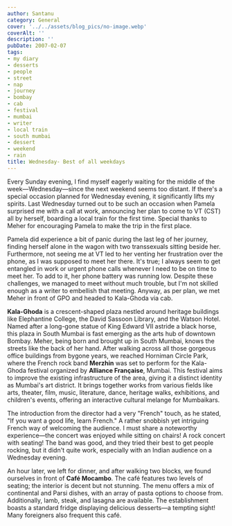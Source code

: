 ```yaml
---
author: Santanu
category: General
cover: '../../assets/blog_pics/no-image.webp'
coverAlt: ''
description: ''
pubDate: 2007-02-07
tags:
- my diary
- desserts
- people
- street
- nap
- journey
- bombay
- cab
- festival
- mumbai
- writer
- local train
- south mumbai
- dessert
- weekend
- rain
title: Wednesday- Best of all weekdays
---
```


Every Sunday evening, I find myself eagerly waiting for the middle of the week—Wednesday—since the next weekend seems too distant. If there's a special occasion planned for Wednesday evening, it significantly lifts my spirits. Last Wednesday turned out to be such an occasion when Pamela surprised me with a call at work, announcing her plan to come to VT (CST) all by herself, boarding a local train for the first time. Special thanks to Meher for encouraging Pamela to make the trip in the first place.

Pamela did experience a bit of panic during the last leg of her journey, finding herself alone in the wagon with two transsexuals sitting beside her. Furthermore, not seeing me at VT led to her venting her frustration over the phone, as I was supposed to meet her there. It's true; I always seem to get entangled in work or urgent phone calls whenever I need to be on time to meet her. To add to it, her phone battery was running low. Despite these challenges, we managed to meet without much trouble, but I'm not skilled enough as a writer to embellish that meeting. Anyway, as per plan, we met Meher in front of GPO and headed to Kala-Ghoda via cab.

**Kala-Ghoda** is a crescent-shaped plaza nestled around heritage buildings like Elephantine College, the David Sassoon Library, and the Watson Hotel. Named after a long-gone statue of King Edward VII astride a black horse, this plaza in South Mumbai is fast emerging as the arts hub of downtown Bombay. Meher, being born and brought up in South Mumbai, knows the streets like the back of her hand. After walking across all those gorgeous office buildings from bygone years, we reached Horniman Circle Park, where the French rock band **Merzhin** was set to perform for the Kala-Ghoda festival organized by **Alliance Française**, Mumbai. This festival aims to improve the existing infrastructure of the area, giving it a distinct identity as Mumbai's art district. It brings together works from various fields like arts, theater, film, music, literature, dance, heritage walks, exhibitions, and children's events, offering an interactive cultural melange for Mumbaikars.

The introduction from the director had a very "French" touch, as he stated, "If you want a good life, learn French." A rather snobbish yet intriguing French way of welcoming the audience. I must share a noteworthy experience—the concert was enjoyed while sitting on chairs! A rock concert with seating! The band was good, and they tried their best to get people rocking, but it didn't quite work, especially with an Indian audience on a Wednesday evening.

An hour later, we left for dinner, and after walking two blocks, we found ourselves in front of **Café Mocambo**. The café features two levels of seating; the interior is decent but not stunning. The menu offers a mix of continental and Parsi dishes, with an array of pasta options to choose from. Additionally, lamb, steak, and lasagna are available. The establishment boasts a standard fridge displaying delicious desserts—a tempting sight! Many foreigners also frequent this café.